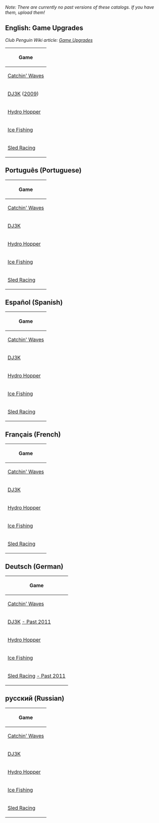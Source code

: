 ''Note: There are currently no past versions of these catalogs. If you have them, upload them!''

==English: Game Upgrades==

''Club Penguin Wiki article: [[clubpenguinwiki:Game Upgrades|Game Upgrades]]''

<center>
{|class="wikitable" border="1"
!Game
|-
|[[Media:Game Upgrades Cove Catchin' Waves.swf|Catchin' Waves]]
|-
|[[Media:GameUpgradesDance.swf|DJ3K]] ([[Media:GameUpgradesDance2009.swf|2009]])
|-
|[[Media:GameUpgradesDock.swf|Hydro Hopper]]
|-
|[[Media:GameUpgradesLodge.swf|Ice Fishing]]
|-
|[[Media:GameUpgradesMtn.swf|Sled Racing]]
|}
</center>

==Português (Portuguese)==
 
<center>
{|class="wikitable" border="1"
!Game
|-
|[[Media:PTCataloguesCove.swf|Catchin' Waves]]
|-
|[[Media:PTCataloguesDance.swf|DJ3K]]
|-
|[[Media:PTCataloguesDock.swf|Hydro Hopper]]
|-
|[[Media:PTCataloguesLodge.swf|Ice Fishing]]
|-
|[[Media:PTCataloguesMtn.swf|Sled Racing]]
|}
</center>

==Español (Spanish)==

<center>
{|class="wikitable" border="1"
!Game
|-
|[[Media:ESCataloguesCove.swf|Catchin' Waves]]
|-
|[[Media:ESCataloguesDance.swf|DJ3K]]
|-
|[[Media:ESCataloguesDock.swf|Hydro Hopper]]
|-
|[[Media:ESCataloguesLodge.swf|Ice Fishing]]
|-
|[[Media:ESCataloguesMtn.swf|Sled Racing]]
|}
</center>

==Français (French)==

<center>
{|class="wikitable" border="1"
!Game
|-
|[[Media:FRCataloguesCove.swf|Catchin' Waves]]
|-
|[[Media:FRCataloguesDance.swf|DJ3K]]
|-
|[[Media:FRCataloguesDock.swf|Hydro Hopper]]
|-
|[[Media:FRCataloguesLodge.swf|Ice Fishing]]
|-
|[[Media:FRCataloguesMtn.swf|Sled Racing]]
|}
</center>

==Deutsch (German)==

<center>
{|class="wikitable" border="1"
!Game
|-
|[[Media:DECataloguesCove.swf|Catchin' Waves]]
|-
|[[Media:DECataloguesDance.swf|DJ3K]] [[Media:DJ3KGameUpgradesDE2011.swf|- Past 2011]]
|-
|[[Media:DECataloguesDock.swf|Hydro Hopper]]
|-
|[[Media:DECataloguesLodge.swf|Ice Fishing]]
|-
|[[Media:DECataloguesMtn.swf|Sled Racing]] [[Media:SledRaceGameUpgradesDE2011.SWF|- Past 2011]]
|}
</center>

==pусский (Russian)==

<center>
{|class="wikitable" border="1"
!Game
|-
|[[Media:CoveGameUpgradesRU.swf|Catchin' Waves]]
|-
|[[Media:DJ3KGameUpgradesRU.swf|DJ3K]]
|-
|[[Media:DockGameUpgradesRU.swf|Hydro Hopper]]
|-
|[[Media:LodgeGameUpgradesRU.swf|Ice Fishing]]
|-
|[[Media:SledRaceGameUpgradesRU.SWF|Sled Racing]]
|}
</center>
